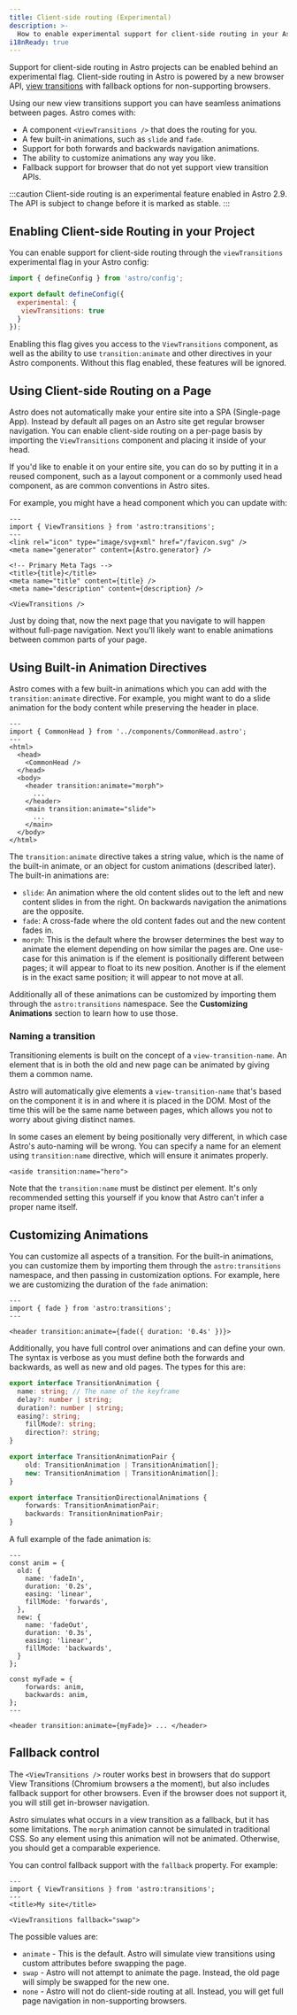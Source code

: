```yaml
---
title: Client-side routing (Experimental)
description: >-
  How to enable experimental support for client-side routing in your Astro site.
i18nReady: true
---
```


Support for client-side routing in Astro projects can be enabled behind an experimental flag. Client-side routing in Astro is powered by a new browser API, [view transitions](https://developer.chrome.com/docs/web-platform/view-transitions/) with fallback options for non-supporting browsers.

Using our new view transitions support you can have seamless animations between pages. Astro comes with:

- A component `<ViewTransitions />` that does the routing for you.
- A few built-in animations, such as `slide` and `fade`.
- Support for both forwards and backwards navigation animations.
- The ability to customize animations any way you like.
- Fallback support for browser that do not yet support view transition APIs.

:::caution
Client-side routing is an experimental feature enabled in Astro 2.9. The API is subject to change before it is marked as stable.
:::

## Enabling Client-side Routing in your Project

You can enable support for client-side routing through the `viewTransitions` experimental flag in your Astro config:

```js title="astro.config.mjs" ins={4-6}
import { defineConfig } from 'astro/config';

export default defineConfig({
  experimental: {
   viewTransitions: true
  }
});
```

Enabling this flag gives you access to the `ViewTransitions` component, as well as the ability to use `transition:animate` and other directives in your Astro components. Without this flag enabled, these features will be ignored.

## Using Client-side Routing on a Page

Astro does not automatically make your entire site into a SPA (Single-page App). Instead by default all pages on an Astro site get regular browser navigation. You can enable client-side routing on a per-page basis by importing the `ViewTransitions` component and placing it inside of your head.

If you'd like to enable it on your entire site, you can do so by putting it in a reused component, such as a layout component or a commonly used head component, as are common conventions in Astro sites.

For example, you might have a head component which you can update with:

```astro title="components/CommonHead.astro" ins={2,12}
---
import { ViewTransitions } from 'astro:transitions';
---
<link rel="icon" type="image/svg+xml" href="/favicon.svg" />
<meta name="generator" content={Astro.generator} />

<!-- Primary Meta Tags -->
<title>{title}</title>
<meta name="title" content={title} />
<meta name="description" content={description} />

<ViewTransitions />
```

Just by doing that, now the next page that you navigate to will happen without full-page navigation. Next you'll likely want to enable animations between common parts of your page.

## Using Built-in Animation Directives

Astro comes with a few built-in animations which you can add with the `transition:animate` directive. For example, you might want to do a slide animation for the body content while preserving the header in place.

```astro
---
import { CommonHead } from '../components/CommonHead.astro';
---
<html>
  <head>
    <CommonHead />
  </head>
  <body>
    <header transition:animate="morph">
      ...
    </header>
    <main transition:animate="slide">
      ...
    </main>
  </body>
</html>
```

The `transition:animate` directive takes a string value, which is the name of the built-in animate, or an object for custom animations (described later). The built-in animations are:

- `slide`: An animation where the old content slides out to the left and new content slides in from the right. On backwards navigation the animations are the opposite.
- `fade`: A cross-fade where the old content fades out and the new content fades in.
- `morph`: This is the default where the browser determines the best way to animate the element depending on how similar the pages are. One use-case for this animation is if the element is positionally different between pages; it will appear to float to its new position. Another is if the element is in the exact same position; it will appear to not move at all.

Additionally all of these animations can be customized by importing them through the `astro:transitions` namespace. See the __Customizing Animations__ section to learn how to use those.

### Naming a transition

Transitioning elements is built on the concept of a `view-transition-name`. An element that is in both the old and new page can be animated by giving them a common name.

Astro will automatically give elements a `view-transition-name` that's based on the component it is in and where it is placed in the DOM. Most of the time this will be the same name between pages, which allows you not to worry about giving distinct names.

In some cases an element by being positionally very different, in which case Astro's auto-naming will be wrong. You can specify a name for an element using `transition:name` directive, which will ensure it animates properly.

```astro
<aside transition:name="hero">
```

Note that the `transition:name` must be distinct per element. It's only recommended setting this yourself if you know that Astro can't infer a proper name itself.

## Customizing Animations

You can customize all aspects of a transition. For the built-in animations, you can customize them by importing them through the `astro:transitions` namespace, and then passing in customization options. For example, here we are customizing the duration of the `fade` animation:

```astro
---
import { fade } from 'astro:transitions';
---

<header transition:animate={fade({ duration: '0.4s' })}>
```

Additionally, you have full control over animations and can define your own. The syntax is verbose as you must define both the forwards and backwards, as well as new and old pages. The types for this are:

```ts
export interface TransitionAnimation {
  name: string; // The name of the keyframe
  delay?: number | string;
  duration?: number | string;
  easing?: string;
	fillMode?: string;
	direction?: string;
}

export interface TransitionAnimationPair {
	old: TransitionAnimation | TransitionAnimation[];
	new: TransitionAnimation | TransitionAnimation[];
}

export interface TransitionDirectionalAnimations {
	forwards: TransitionAnimationPair;
	backwards: TransitionAnimationPair;
}
```

A full example of the fade animation is:

```astro
---
const anim = {
  old: {
    name: 'fadeIn',
    duration: '0.2s',
    easing: 'linear',
    fillMode: 'forwards',
  },
  new: {
    name: 'fadeOut',
    duration: '0.3s',
    easing: 'linear',
    fillMode: 'backwards',
  }
};

const myFade = {
	forwards: anim,
	backwards: anim,
};
---

<header transition:animate={myFade}> ... </header>
```

## Fallback control

The `<ViewTransitions />` router works best in browsers that do support View Transitions (Chromium browsers a the moment), but also includes fallback support for other browsers. Even if the browser does not support it, you will still get in-browser navigation.

Astro simulates what occurs in a view transition as a fallback, but it has some limitations. The `morph` animation cannot be simulated in traditional CSS. So any element using this animation will not be animated. Otherwise, you should get a comparable experience.

You can control fallback support with the `fallback` property. For example:

```astro
---
import { ViewTransitions } from 'astro:transitions';
---
<title>My site</title>

<ViewTransitions fallback="swap">
```

The possible values are:

- `animate` - This is the default. Astro will simulate view transitions using custom attributes before swapping the page.
- `swap` - Astro will not attempt to animate the page. Instead, the old page will simply be swapped for the new one.
- `none` - Astro will not do client-side routing at all. Instead, you will get full page navigation in non-supporting browsers.
